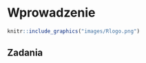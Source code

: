 # Wprowadzenie {#wprowadzenie}


<!-- akapit o złożoności -->
<!-- historia (języki ewoluują) -->
<!-- + many ways to solve the same problem -->

<!-- why we code? -->
<!-- cost of reproduction! (economy) -->
<!-- money, money, money -->
<!-- reproducibility -->

<!-- group work -->

<!-- https://csgillespie.github.io/efficientR/collaboration.html#coding-style -->
<!-- There are, however, general principles that most programmers agree on, such as: -->

<!--     Use modular code; -->
<!--     Comment your code; -->
<!--     Don’t Repeat Yourself (DRY); -->
<!--     Be concise, clear and consistent. -->

<!-- why r (https://adv-r.hadley.nz/introduction.html)-->

<!-- (\@ref(fig:rlogo)).  -->

```r
knitr::include_graphics("images/Rlogo.png")
```

<!-- gdzie zdobyć wiedzę (online resources) -->
<!-- everything takes time -->

<!-- akapit o inspiracjach -->
<!-- https://rstudio-education.github.io/hopr/ -->
<!-- https://www.datacamp.com/courses/free-introduction-to-r -->
<!-- https://rstudio.cloud/learn/primers -->
<!-- https://csgillespie.github.io/efficientR/ -->
<!-- http://jarekj.home.amu.edu.pl/?page_id=36 -->
<!-- https://speakerdeck.com/jennybc/zen-and-the-art-of-workflow-maintenance -->
<!-- http://adv-r.hadley.nz/ -->

## Zadania
